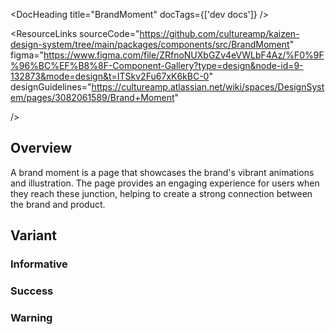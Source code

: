 
<Meta of={BrandMoment} />

<DocHeading title="BrandMoment" docTags={['dev docs']} />

<ResourceLinks
  sourceCode="https://github.com/cultureamp/kaizen-design-system/tree/main/packages/components/src/BrandMoment"
  figma="https://www.figma.com/file/ZRfnoNUXbGZv4eVWLbF4Az/%F0%9F%96%BC%EF%B8%8F-Component-Gallery?type=design&node-id=9-132873&mode=design&t=ITSkv2Fu67xK6kBC-0"
  designGuidelines="https://cultureamp.atlassian.net/wiki/spaces/DesignSystem/pages/3082061589/Brand+Moment"

/>

<KAIOInstallation exportNames="BrandMoment" />

## Overview

A brand moment is a page that showcases the brand's vibrant animations and illustration. The page provides an engaging experience for users when they reach these junction, helping to create a strong connection between the brand and product.

<Canvas of={BrandMoment.Playground} />
<Controls of={BrandMoment.Playground} />

## Variant

### Informative

<Canvas of={BrandMoment.Informative} />

### Success

<Canvas of={BrandMoment.Success} />

### Warning

<Canvas of={BrandMoment.Warning} />
